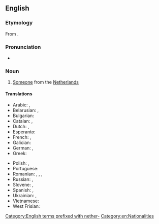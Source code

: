 ==English==

===Etymology===
From {{affix|en|Netherlands|-er|id2=inhabitant}}.

===Pronunciation===
* {{IPA|en|/ˈnɛðɚˌlændɚ/}}

===Noun===
{{en-noun}}

# [[someone|Someone]] from the [[Netherlands]]
#: {{syn|en|Dutchman|Dutchwoman}}

====Translations====
{{trans-top-also|someone from the Netherlands|Dutchman|Dutchwoman}}
* Arabic: {{t|ar|هُولَنْدِيّ|m}}, {{t|ar|هُولَنْدِيَّة|f}}
* Belarusian: {{t|be|нідэрла́ндзец|m}}, {{t|be|нідэрла́ндка|f}}
* Bulgarian: {{t|bg|нидерландец}}
* Catalan: {{t+|ca|neerlandès|m}}, {{t+|ca|neerlandesa|f}}
* Dutch: {{t+|nl|Nederlander|m}}, {{t+|nl|Nederlandse|f}}
* Esperanto: {{t|eo|nederlandano}}
* French: {{t+|fr|Néerlandais|m}}, {{t+|fr|Néerlandaise|f}}
* Galician: {{t+|gl|neerlandés}}
* German: {{t+|de|Niederländer|m}}, {{t+|de|Niederländerin|f}}
* Greek: {{t+|el|Ολλανδός|m}}
{{trans-mid}}
* Polish: {{t+|pl|Niderlandczyk}}, {{t+|pl|Niderlandka|f}}
* Portuguese: {{t+|pt|holandês|m}}
* Romanian: {{t+|ro|olandez|m}}, {{t+|ro|olandeză|f}}, {{t+|ro|olandezi|m-p}}, {{t+|ro|olandeze|f-p}}
* Russian: {{t+|ru|нидерла́ндец|m}}, {{t+|ru|нидерла́ндка|f}}
* Slovene: {{t+|sl|nizozemec|m}}, {{t|sl|nizozemka|f}}
* Spanish: {{t+|es|neerlandés|m}}, {{t+|es|neerlandesa|f}}
* Ukrainian: {{t|uk|нідерла́ндець|m}}, {{t|uk|нідерла́ндка|f}}
* Vietnamese: {{t|vi|người Hà Lan}}
* West Frisian: {{t|fy|Nederlanner|m}}
{{trans-bottom}}

[[Category:English terms prefixed with nether-]]
[[Category:en:Nationalities]]